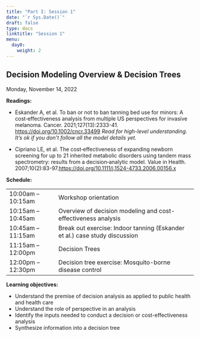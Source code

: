```yaml
---
title: "Part I: Session 1"
date: "`r Sys.Date()`"
draft: false
type: docs
linktitle: "Session 1"
menu:
  day0:
    weight: 2
---
```


## Decision Modeling Overview & Decision Trees

Monday, November 14, 2022

**Readings:**

- Eskander A, et al. To ban or not to ban tanning bed use for minors: A cost‐effectiveness analysis from multiple US perspectives for invasive melanoma. Cancer. 2021;127(13):2333-41. [https://doi.org/10.1002/cncr.33499](https://doi.org/10.1002/cncr.33499) *Read for high-level understanding. It’s ok if you don’t follow all the model details yet.*

- Cipriano LE, et al. The cost‐effectiveness of expanding newborn screening for up to 21 inherited metabolic disorders using tandem mass spectrometry: results from a decision‐analytic model. Value in Health. 2007;10(2):83-97.[https://doi.org/10.1111/j.1524-4733.2006.00156.x]( https://doi.org/10.1111/j.1524-4733.2006.00156.x)

**Schedule:**

|                            |            |
|---------------|:-----------------------------------------|
| 10:00am – 10:15am   | Workshop orientation |
| 10:15am – 10:45am  | Overview of decision modeling and cost-effectiveness analysis | 
| 10:45am – 11:15am | Break out exercise: Indoor tanning (Eskander et al.) case study discussion |
| 11:15am – 12:00pm | Decision Trees |
| 12:00pm – 12:30pm | Decision tree exercise: Mosquito-borne disease control  |


**Learning objectives:**

- Understand the premise of decision analysis as applied to public health and health care
- Understand the role of perspective in an analysis
- Identify the inputs needed to conduct a decision or cost-effectiveness analysis
- Synthesize information into a decision tree

